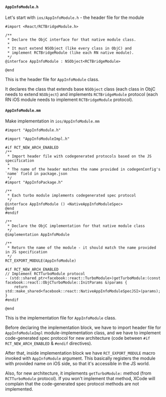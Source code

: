 #### `AppInfoModule.h`

Let's start with `ios/AppInfoModule.h` - the header file for the module

```objc title="ios/AppInfoModule.h"
#import <React/RCTBridgeModule.h>

/**
 * Declare the ObjC interface for that native module class.
 * 
 * It must extend NSObject (like every class in ObjC) and
 * implement RCTBridgeModule (like each RN native module).
 */
@interface AppInfoModule : NSObject<RCTBridgeModule>

@end
```

This is the header file for `AppInfoModule` class.

It declares the class that extends base `NSObject` class (each class in ObjC needs to extend `NSObject`) and implements `RCTBridgeModule` protocol (each RN iOS module needs to implement `RCTBridgeModule` protocol).

#### `AppInfoModule.mm`

Make implementation in `ios/AppInfoModule.mm`

```objc title="ios/AppInfoModule.mm"
#import "AppInfoModule.h"

#import "AppInfoModuleImpl.h"

#if RCT_NEW_ARCH_ENABLED
/**
 * Import header file with codegenerated protocols based on the JS specification
 *
 * The name of the header matches the name provided in codegenConfig's `name` field in package.json
 */
#import "AppInfoPackage.h"

/**
 * Each turbo module implements codegenerated spec protocol
 */
@interface AppInfoModule () <NativeAppInfoModuleSpec>
@end
#endif

/**
 * Declare the ObjC implementation for that native module class
 */
@implementation AppInfoModule

/**
 * Return the name of the module - it should match the name provided in JS specification
 */
RCT_EXPORT_MODULE(AppInfoModule)

#if RCT_NEW_ARCH_ENABLED
// Implement RCTTurboModule protocol
- (std::shared_ptr<facebook::react::TurboModule>)getTurboModule:(const facebook::react::ObjCTurboModule::InitParams &)params {
    return std::make_shared<facebook::react::NativeAppInfoModuleSpecJSI>(params);
}
#endif

@end
```

This is the implementation file for `AppInfoModule` class.

Before declaring the implementation block, we have to import header file for `AppInfoModuleImpl` module-implementation class,
and we have to implement code-generated spec protocol for new architecture (code between `#if RCT_NEW_ARCH_ENABLED` & `#endif` directives).

After that, inside implementation block we have `RCT_EXPORT_MODULE` macro invoked with `AppInfoModule` argument. This basically registers the module with provided name on iOS side, so that it's accessible in the JS world.

Also, for new architecture, it implements `getTurboModule:` method (from `RCTTurboModule` protocol).
If you won't implement that method, XCode will complain that the code-generated spec protocol methods are not implemented.
